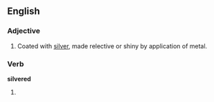 ==English==
===Adjective===
{{en-adj}}

#Coated with [[silver]], made relective or shiny by application of metal.

===Verb===
'''silvered'''

#{{past of|[[silver]]}}